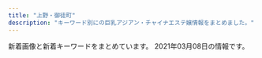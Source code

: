 ```yaml
---
title: "上野・御徒町"
description: "キーワード別にの巨乳アジアン・チャイナエステ嬢情報をまとめました。"
---
```


新着画像と新着キーワードをまとめています。
2021年03月08日の情報です。

<DmmAffiliateIns />
<KeywordTable
  shops={
    [
    {
        "url": "http://www.itoshii.tokyo/",
        "img_links": [],
        "station": "JR\u5fa1\u5f92\u753a\u99c5\u5317\u53e3",
        "name": "\u30d5\u30a1\u30f3\u30bf\u30b8\u30fc",
        "keywords": {}
    },
    {
        "name": "\u5a9a\u59eb\uff5e\u30d3\u30ad\uff5e",
        "station": "JR\u5fa1\u5f92\u753a\u99c5\u5317\u53e3",
        "img_links": [
            "http://biki-massage.work/img/fla3.jpg",
            "http://biki-massage.work/sp/img/t-r.jpg",
            "http://biki-massage.work/img/nos.jpg",
            "http://biki-massage.work/img/head.jpg",
            "http://biki-massage.work/img/s3.jpg",
            "http://biki-massage.work/img/sta4.jpg",
            "http://biki-massage.work/img/campian.jpg",
            "http://biki-massage.work/sp/img/s1.jpg",
            "http://biki-massage.work/sp/img/info.jpg",
            "http://biki-massage.work/sp/img/add.jpg",
            "http://biki-massage.work/img/s1.jpg",
            "http://biki-massage.work/sp/img/t-a.jpg",
            "http://biki-massage.work/sp/img/botton.jpg",
            "http://biki-massage.work/img/s4.jpg",
            "http://biki-massage.work/img/s2.jpg",
            "http://biki-massage.work/img/st3.jpg",
            "http://biki-massage.work/img/s5.jpg",
            "http://biki-massage.work/sp/img/s2.jpg",
            "http://biki-massage.work/sp/img/t-o.jpg",
            "http://biki-massage.work/sp/img/pc.jpg",
            "http://biki-massage.work/img/st5.jpg",
            "http://biki-massage.work/img/fla2.jpg",
            "http://biki-massage.work/img/sta1.jpg",
            "http://biki-massage.work/img/st2.jpg",
            "http://biki-massage.work/sp/img/tit.jpg",
            "http://biki-massage.work/sp/img/time.jpg",
            "http://biki-massage.work/sp/img/t-t.jpg",
            "http://biki-massage.work/sp/img/sys.jpg",
            "http://biki-massage.work/img/s6.jpg",
            "http://biki-massage.work/sp/img/p6.jpg",
            "http://biki-massage.work/img/sta5.jpg",
            "http://biki-massage.work/sp/img/pic.jpg",
            "http://biki-massage.work/img/st1.jpg",
            "http://biki-massage.work/sp/img/tel.jpg",
            "http://biki-massage.work/sp/img/p2.jpg",
            "http://biki-massage.work/img/sta3.jpg",
            "http://biki-massage.work/sp/img/s6.jpg",
            "http://biki-massage.work/sp/img/t-s.jpg",
            "http://biki-massage.work/img/st6.jpg",
            "http://biki-massage.work/img/sta2.jpg",
            "http://biki-massage.work/img/st4.jpg",
            "http://biki-massage.work/sp/img/p3.jpg",
            "http://biki-massage.work/sp/img/cam.jpg",
            "http://biki-massage.work/sp/img/s3.jpg",
            "http://biki-massage.work/img/sta6.jpg",
            "http://biki-massage.work/sp/img/s4.jpg",
            "http://biki-massage.work/img/mo.png",
            "http://biki-massage.work/img/fla1.jpg",
            "http://biki-massage.work/sp/img/s5.jpg",
            "http://biki-massage.work/img/botton.jpg"
        ],
        "keywords": {
            "E": 1,
            "C": 16,
            "83": 1,
            "D": 3,
            "88": 2,
            "87": 2,
            "86": 7
        },
        "url": "http://biki-massage.work/"
    },
    {
        "name": "\u30aa\u30a2\u30b7\u30b9",
        "url": "https://20oasis.com/",
        "img_links": [
            "https://20oasis.com/images/4.jpg",
            "https://20oasis.com/images/index_06.png",
            "https://20oasis.com/images/index_20.jpg",
            "https://20oasis.com/images/14.jpg",
            "https://20oasis.com/images/os21-7.jpg",
            "https://20oasis.com/images/os21-5.jpg",
            "https://20oasis.com/images/index_02.png",
            "https://20oasis.com/images/index_07.png",
            "https://20oasis.com/images/index_03.png",
            "https://20oasis.com/images/index_08.png",
            "https://20oasis.com/images/index_05.png",
            "https://20oasis.com/images/a0.jpg",
            "https://20oasis.com/images/os21-6.jpg",
            "https://20oasis.com/images/index_09.png",
            "https://20oasis.com/images/os21-8.jpg",
            "https://20oasis.com/images/1.jpg"
        ],
        "station": "JR\u4e0a\u91ce\u99c5\u5165\u8c37\u53e3",
        "keywords": {
            "98": 1,
            "99": 1,
            "90": 1,
            "85": 1
        }
    },
    {
        "keywords": {
            "82": 1,
            "80": 1,
            "96": 1,
            "85": 1
        },
        "station": "JR\u5fa1\u5f92\u753a\u99c5\u5357\u53e3",
        "name": "\u30a8\u30f3\u30b8\u30a7\u30eb",
        "url": "http://miel.site",
        "img_links": [
            "http://miel.site/_src/46102613/e3d9317697b9310640e097934adfc99.jpg",
            "http://miel.site/_src/29005371/smartselect_20190619-130437_wechat.jpg",
            "http://miel.site/_src/29005376/smartselect_20190619-130437_wechat.jpg",
            "http://miel.site/_src/33382135/smartselect_20190619-130437_wechat.jpg",
            "http://miel.site/_src/29005319/sign.png",
            "http://miel.site/_src/29312035/wechatimg43.jpg",
            "http://miel.site/_src/29311236/_dsf6136.jpg",
            "http://miel.site/_src/29227656/_dsf6136.jpg",
            "http://miel.site/_src/34912875/afb69b6314ccce2e8e5cad415547196_20191220104044273.jpg",
            "http://miel.site/_src/29312033/wechatimg44.jpg",
            "http://miel.site/_src/29005377/smartselect_20190619-130437_wechat.jpg",
            "http://miel.site/_src/38472503/wechatimg213.jpg",
            "http://miel.site/_src/29005344/_dsf6125.jpg",
            "http://miel.site/_src/29339021/_msk7930.jpg",
            "http://miel.site/_src/38481445/wechatimg177.jpg",
            "http://miel.site/_src/32618650/wechatimg47.jpg",
            "http://miel.site/_src/29005343/_dsf6130.jpg",
            "http://miel.site/_src/46102608/fbe435955084a9c8c2e02b3bb62d2ef.jpg",
            "http://miel.site/_src/29005339/img20170112114741767461.png",
            "http://miel.site/_src/29005355/wechatimg47.jpg",
            "http://miel.site/_src/38481438/wechatimg213.jpg",
            "http://miel.site/_src/46102607/fbe435955084a9c8c2e02b3bb62d2ef.jpg",
            "http://miel.site/_src/29005262/img20191121221515045946.png",
            "http://miel.site/_src/29311234/_dsf6133.jpg",
            "http://miel.site/_src/29311235/_dsf6135.jpg",
            "http://miel.site/_src/29510474/_dsf6125.jpg",
            "http://miel.site/_src/40140461/cam2.png",
            "http://miel.site/_src/36891852/0bb834c5e1d56a0e10627c891433859.jpg",
            "http://miel.site/_src/29005247/index_09.png",
            "http://miel.site/_src/34912881/afb69b6314ccce2e8e5cad415547196_20191220104044273.jpg",
            "http://miel.site/_src/29005244/tel.png",
            "http://miel.site/_src/29310698/_dsf6119.jpg",
            "http://miel.site/_src/29005342/cam2.png",
            "http://miel.site/_src/32851154/10.pic.jpg",
            "http://miel.site/_src/36895479/0bb834c5e1d56a0e10627c891433859.jpg",
            "http://miel.site/_src/29005337/_dsf6119.jpg",
            "http://miel.site/_src/29310699/_dsf6130.jpg",
            "http://miel.site/_src/29005360/wechatimg47.jpg",
            "http://miel.site/_src/46102614/wechatimg176_20200107153650427.jpg",
            "http://miel.site/_src/29005243/tel.png",
            "http://miel.site/_src/29339297/img20190123185245900589.png",
            "http://miel.site/_src/29005260/news.png",
            "http://miel.site/_src/34912876/afb69b6314ccce2e8e5cad415547196_20191220104044273.jpg",
            "http://miel.site/_src/36895484/52ab8d55af50aceb629a82f4d4e7387.jpg",
            "http://miel.site/_src/36895485/52ab8d55af50aceb629a82f4d4e7387.jpg",
            "http://miel.site/_src/29005361/wechatimg47.jpg",
            "http://miel.site/_src/36873111/_igp4288.jpg",
            "http://miel.site/_src/29005265/mobile.png"
        ]
    },
    {
        "station": "JR\u4e0a\u91ce\u99c5\u6d45\u8349\u53e3",
        "img_links": [
            "http://www.iyashinoie-ueno.com/files/001.jpg",
            "http://www.iyashinoie-ueno.com/images/staff_top2.jpg",
            "http://www.iyashinoie-ueno.com/files/019.jpg",
            "http://www.iyashinoie-ueno.com/files/001-02.jpg",
            "http://www.iyashinoie-ueno.com/images/newgirls_top.jpg",
            "http://www.iyashinoie-ueno.com/files/019-02.jpg",
            "http://www.iyashinoie-ueno.com/files/018.jpg",
            "http://www.iyashinoie-ueno.com/images/end.jpg",
            "http://www.iyashinoie-ueno.com/images/news_top.jpg",
            "http://www.iyashinoie-ueno.com/files/014.jpg",
            "http://www.iyashinoie-ueno.com/files/014-02.jpg",
            "http://www.iyashinoie-ueno.com/images/top2.jpg",
            "http://www.iyashinoie-ueno.com/images/mobile.jpg",
            "http://www.iyashinoie-ueno.com/images/pick1.jpg",
            "http://www.iyashinoie-ueno.com/images/staff_top.jpg",
            "http://www.iyashinoie-ueno.com/files/018-02.jpg"
        ],
        "url": "http://www.iyashinoie-ueno.com/",
        "name": "\u7652\u3057\u306e\u5bb6",
        "keywords": {
            "87": 8,
            "86": 4,
            "D": 12,
            "84": 4,
            "C": 11
        }
    },
    {
        "keywords": {},
        "name": "\u61a9",
        "img_links": [],
        "station": "JR\u5fa1\u5f92\u753a\u99c5\u5357\u53e3",
        "url": "http://ikoi.ies.fun/"
    },
    {
        "url": "http://spa-amore.info/",
        "img_links": [
            "http://spa-amore.info/uploads/rubyes/2017/02/btn_top_01.png",
            "http://spa-amore.info/uploads/rubyes/2017/02/btn_top_02.png",
            "http://spa-amore.info/uploads/rubyes/2018/12/ad_7z8_720.png",
            "http://spa-amore.info/uploads/rubyes/2017/02/subvisual_reserve.png",
            "http://spa-amore.info/uploads/rubyes/2017/02/img_info_04.png",
            "http://spa-amore.info/uploads/rubyes/2017/02/subvisual_link-1000x144.png",
            "http://spa-amore.info/uploads/rubyes/images/icon_flower.png",
            "http://spa-amore.info/uploads/rubyes/2018/06/img_6509de79a84e589afe69cac1.jpg",
            "http://spa-amore.info/uploads/rubyes/2020/03/lili.jpeg",
            "http://spa-amore.info/uploads/rubyes/2017/02/img_info_01.png",
            "http://spa-amore.info/uploads/rubyes/2017/02/img_info_05.png",
            "http://spa-amore.info/uploads/rubyes/2019/12/img_3763.jpg",
            "http://spa-amore.info/uploads/rubyes/2020/01/img_5610-1919x2560.jpg",
            "http://spa-amore.info/uploads/rubyes/2019/10/img_5017.jpg",
            "http://spa-amore.info/uploads/rubyes/images/p01.png",
            "http://spa-amore.info/uploads/rubyes/2018/06/img_6484de79a84e589afe69cac1.jpg",
            "http://spa-amore.info/uploads/rubyes/2018/11/img_2998.png",
            "http://spa-amore.info/uploads/rubyes/2018/06/img_6517de79a84e589afe69cac1.jpg",
            "http://spa-amore.info/uploads/rubyes/2017/02/img_info_02.png",
            "http://spa-amore.info/uploads/rubyes/2017/02/subvisual_magazine.png",
            "http://spa-amore.info/uploads/rubyes/2017/02/img_info_03.png",
            "http://spa-amore.info/uploads/rubyes/2018/06/bnr_side_041.png",
            "http://spa-amore.info/uploads/rubyes/2020/05/img_4838.jpg",
            "http://spa-amore.info/uploads/rubyes/2020/11/img_6654.jpg",
            "http://spa-amore.info/uploads/rubyes/images/no-photo.jpg",
            "http://spa-amore.info/uploads/rubyes/2020/11/img_6655.jpg",
            "http://spa-amore.info/uploads/rubyes/2019/03/img_35012.jpg",
            "http://spa-amore.info/uploads/rubyes/2019/12/img_3766.jpg",
            "http://spa-amore.info/uploads/rubyes/2019/12/img_3765.jpg",
            "http://spa-amore.info/uploads/rubyes/2017/02/bnr_side_credit.png",
            "http://spa-amore.info/uploads/rubyes/2019/12/img_3761.jpg",
            "http://spa-amore.info/uploads/rubyes/2017/02/img_info_06.png",
            "http://spa-amore.info/uploads/rubyes/2017/02/subvisual_info.png",
            "http://spa-amore.info/uploads/rubyes/2018/06/wechatimg111.jpeg",
            "http://spa-amore.info/uploads/rubyes/2017/02/bnr_side_03.png",
            "http://spa-amore.info/uploads/rubyes/2017/02/bnr_side_02.png",
            "http://spa-amore.info/uploads/rubyes/2020/12/img_6829.jpg",
            "http://spa-amore.info/uploads/rubyes/2019/04/img_3768.jpg",
            "http://spa-amore.info/uploads/rubyes/2018/12/ad-7z8-s.png",
            "http://spa-amore.info/uploads/rubyes/2017/03/img_bnr_concept.png",
            "http://spa-amore.info/uploads/rubyes/2019/03/img_35011.jpg",
            "http://spa-amore.info/uploads/rubyes/2019/04/img_3767.jpg",
            "http://spa-amore.info/\thttp:/spa-amore.info/uploads/rubyes/2019/03/ivent2.jpeg",
            "http://spa-amore.info/uploads/rubyes/2017/02/subvisual_link.png",
            "http://spa-amore.info/uploads/rubyes/2018/06/img_6526de79a84e589afe69cac1.jpg",
            "http://spa-amore.info/uploads/rubyes/2018/06/tel.jpg",
            "http://spa-amore.info/uploads/rubyes/2017/02/subvisual_enquete.png",
            "http://spa-amore.info/uploads/rubyes/2019/10/img_4997.jpg",
            "http://spa-amore.info/uploads/rubyes/2017/02/treatment.png",
            "http://spa-amore.info/uploads/rubyes/2017/02/icon_flower.png",
            "http://spa-amore.info/uploads/rubyes/2017/02/wifi.jpg",
            "http://spa-amore.info/uploads/rubyes/images/subvisual_staff.png",
            "http://spa-amore.info/uploads/rubyes/2017/02/subvisual_contact.png",
            "http://spa-amore.info/uploads/rubyes/2017/02/btn_top_03.png",
            "http://spa-amore.info/uploads/rubyes/2017/02/bnr_side_05.png",
            "http://spa-amore.info/uploads/rubyes/2017/02/bnr_side_01.png",
            "http://spa-amore.info/uploads/rubyes/2019/07/img_4390.jpg",
            "http://spa-amore.info/uploads/rubyes/2017/02/subvisual_qa.png",
            "http://spa-amore.info/uploads/rubyes/2019/10/img_4995.jpg"
        ],
        "station": "JR\u5fa1\u5f92\u753a\u99c5\u5317\u53e3",
        "keywords": {
            "C": 1
        },
        "name": "\u30b9\u30d1 \u30a2\u30e2\u30fc\u30ec"
    },
    {
        "station": "JR\u4e0a\u91ce\u99c5\u6d45\u8349\u53e3",
        "url": "http://ueno-miyabi.work/",
        "keywords": {},
        "img_links": [
            "http://ueno-miyabi.work/sp/images/int2.jpg",
            "http://ueno-miyabi.work/images/b1.jpg",
            "http://ueno-miyabi.work/img/ai1.jpg",
            "http://ueno-miyabi.work/images/int2.jpg",
            "http://ueno-miyabi.work/images/5.jpg",
            "http://ueno-miyabi.work/sp/img/ai1.jpg",
            "http://ueno-miyabi.work/img/haru2.jpg",
            "http://ueno-miyabi.work/images/int1.jpg",
            "http://ueno-miyabi.work/sp/images/rec1.png",
            "http://ueno-miyabi.work/images/interior_t.jpg",
            "http://ueno-miyabi.work/sp/staff/ai.jpg",
            "http://ueno-miyabi.work/images/tg_t.jpg",
            "http://ueno-miyabi.work/sp/images/ts.jpg",
            "http://ueno-miyabi.work/sp/images/news.jpg",
            "http://ueno-miyabi.work/staff/ai.jpg",
            "http://ueno-miyabi.work/sp/menu/staff.jpg",
            "http://ueno-miyabi.work/img/yuyu1.jpg",
            "http://ueno-miyabi.work/sp/img/yuyu1.jpg",
            "http://ueno-miyabi.work/sp/img/haru1.jpg",
            "http://ueno-miyabi.work/sp/images/rec2.jpg",
            "http://ueno-miyabi.work/images/concept.png",
            "http://ueno-miyabi.work/img/nana1.jpg",
            "http://ueno-miyabi.work/img/yuyu2.jpg",
            "http://ueno-miyabi.work/sp/images/ta.jpg",
            "http://ueno-miyabi.work/staff/jun.jpg",
            "http://ueno-miyabi.work/sp/img/haru2.jpg",
            "http://ueno-miyabi.work/sp/images/interior_t.jpg",
            "http://ueno-miyabi.work/img/jun2.jpg",
            "http://ueno-miyabi.work/images/rec2.jpg",
            "http://ueno-miyabi.work/sp/img/yuyu2.jpg",
            "http://ueno-miyabi.work/sp/img/jun1.jpg",
            "http://ueno-miyabi.work/images/b2.jpg",
            "http://ueno-miyabi.work/sp/images/tel.jpg",
            "http://ueno-miyabi.work/images/rec1.png",
            "http://ueno-miyabi.work/images/rem.jpg",
            "http://ueno-miyabi.work/images/tr.jpg",
            "http://ueno-miyabi.work/sp/images/1.png",
            "http://ueno-miyabi.work/images/2.jpg",
            "http://ueno-miyabi.work/sp/images/topgirl.jpg",
            "http://ueno-miyabi.work/sp/images/2.png",
            "http://ueno-miyabi.work/sp/staff/haru.jpg",
            "http://ueno-miyabi.work/sp/images/int1.jpg",
            "http://ueno-miyabi.work/img/jun1.jpg",
            "http://ueno-miyabi.work/sp/staff/nana.jpg",
            "http://ueno-miyabi.work/images/sys.png",
            "http://ueno-miyabi.work/images/staff_t.jpg",
            "http://ueno-miyabi.work/staff/haru.jpg",
            "http://ueno-miyabi.work/images/1.jpg",
            "http://ueno-miyabi.work/sp/images/5.png",
            "http://ueno-miyabi.work/staff/yuyu.jpg",
            "http://ueno-miyabi.work/sp/images/ac1.jpg",
            "http://ueno-miyabi.work/sp/img/jun2.jpg",
            "http://ueno-miyabi.work/sp/images/staff_t.jpg",
            "http://ueno-miyabi.work/images/3.jpg",
            "http://ueno-miyabi.work/sp/img/nana1.jpg",
            "http://ueno-miyabi.work/sp/staff/jun.jpg",
            "http://ueno-miyabi.work/images/news_t.jpg",
            "http://ueno-miyabi.work/sp/images/3.png",
            "http://ueno-miyabi.work/img/haru1.jpg",
            "http://ueno-miyabi.work/images/sm.jpg",
            "http://ueno-miyabi.work/sp/images/head.jpg",
            "http://ueno-miyabi.work/sp/images/4.png",
            "http://ueno-miyabi.work/sp/images/sys.png",
            "http://ueno-miyabi.work/images/4.jpg",
            "http://ueno-miyabi.work/images/head.jpg",
            "http://ueno-miyabi.work/images/newsb.png",
            "http://ueno-miyabi.work/images/ta.jpg",
            "http://ueno-miyabi.work/sp/images/footer.jpg",
            "http://ueno-miyabi.work/staff/nana.jpg",
            "http://ueno-miyabi.work/sp/staff/yuyu.jpg",
            "http://ueno-miyabi.work/sp/menu/top.jpg",
            "http://ueno-miyabi.work/sp/images/newsb.png"
        ],
        "name": "\u6975\u4e0a\u30e1\u30f3\u30ba\u30a8\u30b9\u30c6-\u96c5-"
    },
    {
        "name": "\u5973\u624b",
        "img_links": [
            "https://www.ueno-assistant.com/images/index_07.png",
            "https://www.ueno-assistant.com/images/opbs20-9.jpg",
            "http://www.ueno-assistant.com/images/index_20.jpg",
            "https://www.ueno-assistant.com/images/a0.jpg",
            "https://www.ueno-assistant.com/images/1.jpg",
            "https://www.ueno-assistant.com/images/index_19.jpg",
            "http://www.ueno-assistant.com/images/opbs20-17.jpg",
            "http://www.ueno-assistant.com/images/a0.jpg",
            "http://www.ueno-assistant.com/images/opbs20-9.jpg",
            "https://www.ueno-assistant.com/images/index_20.jpg",
            "https://www.ueno-assistant.com/images/opbs21-4.jpg",
            "http://www.ueno-assistant.com/images/4.jpg",
            "http://www.ueno-assistant.com/images/es21-1.jpg",
            "http://www.ueno-assistant.com/images/opbs21-4t.jpg",
            "https://www.ueno-assistant.com/images/index_18.jpg",
            "https://www.ueno-assistant.com/images/opbs20-17.jpg",
            "http://www.ueno-assistant.com/images/index_08.png",
            "http://www.ueno-assistant.com/images/index_02.png",
            "http://www.ueno-assistant.com/images/index_09.png",
            "http://www.ueno-assistant.com/images/index_19.jpg",
            "https://www.ueno-assistant.com/images/index_05.png",
            "http://www.ueno-assistant.com/images/index_06.png",
            "http://www.ueno-assistant.com/images/1.jpg",
            "https://www.ueno-assistant.com/images/index_02.png",
            "https://www.ueno-assistant.com/images/index_03.png",
            "https://www.ueno-assistant.com/images/index_08.png",
            "https://www.ueno-assistant.com/images/index_06.png",
            "https://www.ueno-assistant.com/images/4.jpg",
            "http://www.ueno-assistant.com/images/index_07.png",
            "http://www.ueno-assistant.com/images/index_05.png",
            "http://www.ueno-assistant.com/images/index_18.jpg",
            "https://www.ueno-assistant.com/images/opbs21-4t.jpg",
            "https://www.ueno-assistant.com/images/index_09.png",
            "http://www.ueno-assistant.com/images/index_03.png",
            "https://www.ueno-assistant.com/images/es21-1.jpg",
            "http://www.ueno-assistant.com/images/opbs21-4.jpg"
        ],
        "keywords": {
            "90": 2,
            "86": 2,
            "85": 2
        },
        "url": "https://www.ueno-assistant.com/",
        "station": "JR\u4e0a\u91ce\u99c5\u6d45\u8349\u53e3"
    },
    {
        "url": "http://yura-kunitachi.xyz/",
        "name": "Rei",
        "keywords": {},
        "station": "\u7530\u539f\u753a\u99c5\u30a8\u30ec\u30d9\u30fc\u30bf\u30fc\u53e3",
        "img_links": [
            "http://yura-kunitachi.xyz/_src/53513947/navi_03.png",
            "http://yura-kunitachi.xyz/_src/53513967/xxl_44c52558b2be4d61a2f879da7d157c31.jpg",
            "http://yura-kunitachi.xyz/_src/53513957/wechatimg229.jpg",
            "http://yura-kunitachi.xyz/_src/53513955/cam.jpg",
            "http://yura-kunitachi.xyz/_src/53513933/wechatimg90.jpg",
            "http://yura-kunitachi.xyz/_src/53972968/wechatimg91.jpg",
            "http://yura-kunitachi.xyz/_src/53513942/3da7d3dc6ee4f2d3861295bdb20452b671deb86c6f4e442ebce1715dc06eb99e.jpg",
            "http://yura-kunitachi.xyz/_src/53513951/navi_05.png",
            "http://yura-kunitachi.xyz/_src/53513910/5f5316158ec7f0d0727854410a5be46303a324b1fef3ef0de82fa8c4fe0f59d4.jpg",
            "http://yura-kunitachi.xyz/_src/53513963/wechatimg102.jpg",
            "http://yura-kunitachi.xyz/_src/53513931/wechatimg89.jpg",
            "http://yura-kunitachi.xyz/_src/53513935/wechatimg92.jpg",
            "http://yura-kunitachi.xyz/_src/53513959/137080-osd41m-772.jpg",
            "http://yura-kunitachi.xyz/_src/53513945/navi_02.png",
            "http://yura-kunitachi.xyz/_src/53513949/navi_04.png",
            "http://yura-kunitachi.xyz/_src/53513925/wechatimg8.jpg",
            "http://yura-kunitachi.xyz/_src/53513965/wechatimg81_20210306210100439.jpg",
            "http://yura-kunitachi.xyz/_src/53513929/wechatimg93.jpg",
            "http://yura-kunitachi.xyz/_src/53513953/navi_06.png",
            "http://yura-kunitachi.xyz/_src/53513943/navi_01.png",
            "http://yura-kunitachi.xyz/_src/53513961/wechatimg97.jpg"
        ]
    },
    {
        "img_links": [
            "http://lian-ai.work/images/int2.jpg",
            "http://lian-ai.work/images/4.jpg",
            "http://lian-ai.work/staff/akina.jpg",
            "http://lian-ai.work/img/an1.jpg",
            "http://lian-ai.work/images/sys1.jpg",
            "http://lian-ai.work/images/interior_t.jpg",
            "http://lian-ai.work/img/momo1.jpg",
            "http://lian-ai.work/img/nari1.jpg",
            "http://lian-ai.work/img/momoka1.jpg",
            "http://lian-ai.work/images/1.jpg",
            "http://lian-ai.work/img/akina2.jpg",
            "http://lian-ai.work/images/news.jpg",
            "http://lian-ai.work/images/rec2.jpg",
            "http://lian-ai.work/images/mobile.jpg",
            "http://lian-ai.work/images/3.jpg",
            "http://lian-ai.work/images/head.jpg",
            "http://lian-ai.work/img/yuna1.jpg",
            "http://lian-ai.work/images/sys2.jpg",
            "http://lian-ai.work/staff/yuna.jpg",
            "http://lian-ai.work/images/int1.jpg",
            "http://lian-ai.work/staff/momoka.jpg",
            "http://lian-ai.work/images/staff_t.jpg",
            "http://lian-ai.work/images/6.jpg",
            "http://lian-ai.work/staff/momo.jpg",
            "http://lian-ai.work/staff/an.jpg",
            "http://lian-ai.work/images/2.jpg",
            "http://lian-ai.work/images/tg.jpg",
            "http://lian-ai.work/images/5.jpg",
            "http://lian-ai.work/img/akina1.jpg",
            "http://lian-ai.work/images/ta.jpg",
            "http://lian-ai.work/staff/nari.jpg",
            "http://lian-ai.work/images/rec1.jpg"
        ],
        "station": "JR\u5fa1\u5f92\u753a\u99c5\u5317\u53e3",
        "keywords": {},
        "url": "http://lian-ai.work/",
        "name": "\u604b\u611b"
    },
    {
        "url": "http://es-en.info/",
        "station": "JR\u5fa1\u5f92\u753a\u99c5\u5357\u53e3",
        "keywords": {
            "85": 1,
            "88": 2,
            "86": 2,
            "90": 1,
            "87": 1,
            "F": 1
        },
        "img_links": [
            "http://es-en.info/sp/img/yuki1.jpg",
            "http://es-en.info/sp/images/sys3.jpg",
            "http://es-en.info/images/2.jpg",
            "http://es-en.info/sp/images/sys1.jpg",
            "http://es-en.info/img/ai1.jpg",
            "http://es-en.info/sp/staff/ai.jpg",
            "http://es-en.info/sp/img/natumi1.jpg",
            "http://es-en.info/sp/images/topgirl.jpg",
            "http://es-en.info/sp/images/head.jpg",
            "http://es-en.info/sp/menu/top.jpg",
            "http://es-en.info/sp/images/footer.jpg",
            "http://es-en.info/sp/staff/emi.jpg",
            "http://es-en.info/sp/images/newsb.png",
            "http://es-en.info/sp/img/nana1.jpg",
            "http://es-en.info/img/eri1.jpg",
            "http://es-en.info/sp/images/news.jpg",
            "http://es-en.info/images/interior.png",
            "http://es-en.info/images/news.jpg",
            "http://es-en.info/sp/staff/eri.jpg",
            "http://es-en.info/sp/staff/tiaki.jpg",
            "http://es-en.info/sp/images/int1.jpg",
            "http://es-en.info/sp/menu/staff.jpg",
            "http://es-en.info/img/natumi1.jpg",
            "http://es-en.info/images/3.jpg",
            "http://es-en.info/sp/images/rec2.png",
            "http://es-en.info/sp/images/sys2.jpg",
            "http://es-en.info/images/info.png",
            "http://es-en.info/sp/img/riri1.jpg",
            "http://es-en.info/img/eri.jpg",
            "http://es-en.info/sp/images/int1.png",
            "http://es-en.info/img/emi.jpg",
            "http://es-en.info/sp/images/sisu_t.jpg",
            "http://es-en.info/sp/menu/interior.jpg",
            "http://es-en.info/img/riri.jpg",
            "http://es-en.info/sp/images/time.png",
            "http://es-en.info/img/emi1.jpg",
            "http://es-en.info/images/staff_t.jpg",
            "http://es-en.info/img/natumi.jpg",
            "http://es-en.info/sp/images/interior_t.png",
            "http://es-en.info/sp/staff/nana.jpg",
            "http://es-en.info/sp/img/emi1.jpg",
            "http://es-en.info/sp/img/tiaki1.jpg",
            "http://es-en.info/img/nana.jpg",
            "http://es-en.info/images/9.jpg",
            "http://es-en.info/sp/img/ai1.jpg",
            "http://es-en.info/images/7.jpg",
            "http://es-en.info/images/mobile.jpg",
            "http://es-en.info/img/yuyu1.jpg",
            "http://es-en.info/sp/images/sisu.png",
            "http://es-en.info/images/sys1.png",
            "http://es-en.info/img/tiaki.jpg",
            "http://es-en.info/images/10.jpg",
            "http://es-en.info/sp/img/yuyu1.jpg",
            "http://es-en.info/sp/images/pc.jpg",
            "http://es-en.info/img/tiaki1.jpg",
            "http://es-en.info/sp/images/rec1.png",
            "http://es-en.info/sp/images/staff_t.png",
            "http://es-en.info/sp/staff/riri.jpg",
            "http://es-en.info/images/4.jpg",
            "http://es-en.info/img/yuki1.jpg",
            "http://es-en.info/img/ai.jpg",
            "http://es-en.info/sp/images/tel.jpg",
            "http://es-en.info/sp/images/top.jpg",
            "http://es-en.info/img/riri1.jpg",
            "http://es-en.info/images/sm.jpg",
            "http://es-en.info/img/yuki.jpg",
            "http://es-en.info/sp/images/int3.jpg",
            "http://es-en.info/sp/images/rec3.png",
            "http://es-en.info/sp/staff/natumi.jpg",
            "http://es-en.info/images/8.jpg",
            "http://es-en.info/sp/images/int2.jpg",
            "http://es-en.info/images/interior_t.jpg",
            "http://es-en.info/sp/images/ac1.jpg",
            "http://es-en.info/sp/staff/yuki.jpg",
            "http://es-en.info/img/yuyu.jpg",
            "http://es-en.info/images/rem.jpg",
            "http://es-en.info/sp/images/sys4.png",
            "http://es-en.info/sp/staff/yuyu.jpg",
            "http://es-en.info/images/head.jpg",
            "http://es-en.info/sp/img/eri1.jpg",
            "http://es-en.info/img/nana1.jpg",
            "http://es-en.info/images/1.jpg",
            "http://es-en.info/images/5.jpg"
        ],
        "name": "\u5b89\u5fc3\u5802"
    },
    {
        "name": "\u7652\u3057\u5c4b",
        "station": "JR\u5fa1\u5f92\u753a\u99c5\u5317\u53e3",
        "keywords": {},
        "url": "https://u-este.com/",
        "img_links": []
    },
    {
        "url": "http://taiwan-resort.com/",
        "img_links": [
            "http://taiwan-resort.com/img/mask04.jpg",
            "http://taiwan-resort.com/img/sara002.jpg",
            "http://taiwan-resort.com/img/hina.jpg",
            "http://taiwan-resort.com/img/mask05.jpg",
            "http://taiwan-resort.com/img/head_img.png",
            "http://taiwan-resort.com/img/corona-3.jpg",
            "http://taiwan-resort.com/img/mami002.png",
            "http://taiwan-resort.com/img/mask03.jpg",
            "http://taiwan-resort.com/img/rei.jpg",
            "http://taiwan-resort.com/img/yuki.jpg",
            "http://taiwan-resort.com/img/corona-5.jpg",
            "http://taiwan-resort.com/img/photo_01.jpg",
            "http://taiwan-resort.com/img/mask02.jpg",
            "http://taiwan-resort.com/img/corona-2.jpg",
            "http://taiwan-resort.com/img/mask01.jpg",
            "http://taiwan-resort.com/img/pagetop.png",
            "http://taiwan-resort.com/img/anna.png",
            "http://taiwan-resort.com/img/tel_img.png",
            "http://taiwan-resort.com/img/topbg02.jpg",
            "http://taiwan-resort.com/img/emi001.jpg",
            "http://taiwan-resort.com/img/corona-4.jpg",
            "http://taiwan-resort.com/img/honoka02.jpg",
            "http://taiwan-resort.com/img/reina3.jpg"
        ],
        "name": "\u53f0\u6e7e\u30ea\u30be\u30fc\u30c8",
        "keywords": {},
        "station": "JR\u5fa1\u5f92\u753a\u99c5\u5357\u53e3"
    },
    {
        "img_links": [
            "https://jouga.info/staffPhoto/s20210226100911.jpg",
            "https://jouga.info/staffPhoto/s20210308140335.jpg",
            "https://jouga.info/staffPhoto/s20210226100713.jpg",
            "https://jouga.info/staffPhoto/b20210226100713.jpg",
            "https://jouga.info/images/mobile.jpg",
            "https://jouga.info/staffPhoto/b20210308140335.jpg",
            "https://jouga.info/staffPhoto/b20210308140320.jpg",
            "https://jouga.info/uploadfiles/images/campaignJougaInfo.jpg",
            "https://jouga.info/js/sliderLine/slide_next.png",
            "https://jouga.info/images/store/01.jpg",
            "https://jouga.info/staffPhoto/s20210226101735.jpg",
            "https://jouga.info/images/store/04.jpg",
            "https://jouga.info/staffPhoto/s20210307150252.jpg",
            "https://jouga.info/staffPhoto/s20210226100817.jpg",
            "https://jouga.info/images/store/03.jpg",
            "https://jouga.info/staffPhoto/s20210308140320.jpg",
            "https://jouga.info/staffPhoto/b20210226100817.jpg",
            "https://jouga.info/staffPhoto/b20210307150252.jpg",
            "https://jouga.info/images/returnBtn.png",
            "https://jouga.info/staffPhoto/s20210308152021.jpg",
            "https://jouga.info/staffPhoto/s20210308212945.jpg",
            "https://jouga.info/js/sliderLine/slide_prev.png",
            "https://jouga.info/staffPhoto/b20210308152021.jpg",
            "https://jouga.info/staffPhoto/b20210308212945.jpg",
            "https://jouga.info/staffPhoto/b20210226100911.jpg",
            "https://jouga.info/images/store/02.jpg",
            "https://jouga.info/staffPhoto/b20210226101735.jpg"
        ],
        "url": "https://jouga.info/",
        "station": "JR\u5fa1\u5f92\u753a\u99c5\u5357\u53e3",
        "keywords": {
            "C": 1,
            "85": 4,
            "86": 4,
            "\u30bb\u30af\u30b7\u30fc": 3,
            "D": 2
        },
        "name": "\u5ae6\u5a25\uff5eJOGA\uff5e"
    },
    {
        "station": "JR\u4e0a\u91ce\u99c5\u5165\u8c37\u53e3",
        "name": "\u697d\u5712",
        "keywords": {
            "D": 48,
            "F": 16,
            "\u30bb\u30af\u30b7\u30fc": 2
        },
        "url": "https://ueno-mensesthe.com/",
        "img_links": [
            "https://ueno-mensesthe.com/images/qrcode.png",
            "https://ueno-mensesthe.com/room/room-l7.jpg",
            "https://ueno-mensesthe.com/images/top1.jpg",
            "https://ueno-mensesthe.com/wp/wp-content/uploads/2021/01/main-300x244.png",
            "https://ueno-mensesthe.com/room/room-l8.jpg",
            "https://ueno-mensesthe.com/images/header3.png",
            "https://ueno-mensesthe.com/wp/wp-content/uploads/2021/02/hana.jpg",
            "https://ueno-mensesthe.com/images/top3.jpg",
            "https://ueno-mensesthe.com/images/top0.jpg",
            "https://ueno-mensesthe.com/wp/wp-content/uploads/2021/02/yuki2.jpg",
            "https://ueno-mensesthe.com/images/main-sp.jpg",
            "https://ueno-mensesthe.com/room/room-l1.jpg",
            "https://ueno-mensesthe.com/images/clear.png",
            "https://ueno-mensesthe.com/room/room-l2.jpg",
            "https://ueno-mensesthe.com/footer/footer-line.png",
            "https://ueno-mensesthe.com/images/top2.jpg",
            "https://ueno-mensesthe.com/images/cos2.jpg",
            "https://ueno-mensesthe.com/room/room-l10.jpg",
            "https://ueno-mensesthe.com/icon/yelp.png",
            "https://ueno-mensesthe.com/wp/wp-content/uploads/2021/02/mirai2.jpg",
            "https://ueno-mensesthe.com/wp/wp-content/uploads/2021/02/hina3.jpg",
            "https://ueno-mensesthe.com/wp/wp-content/uploads/2021/02/hana2.jpg",
            "https://ueno-mensesthe.com/icon/facebook.png",
            "https://ueno-mensesthe.com/room/room-l3.jpg",
            "https://ueno-mensesthe.com/room/room-l9.jpg",
            "https://ueno-mensesthe.com/wp/wp-content/uploads/2021/02/yuki.jpg",
            "https://ueno-mensesthe.com/wp/wp-content/uploads/2021/02/hina2.jpg",
            "https://ueno-mensesthe.com/wp/wp-content/uploads/2021/02/mirai1.jpg",
            "https://ueno-mensesthe.com/images/main.jpg",
            "https://ueno-mensesthe.com/footer/footer-tel.png",
            "https://ueno-mensesthe.com/room/room-l4.jpg",
            "https://ueno-mensesthe.com/images/flower.png",
            "https://ueno-mensesthe.com/images/cos1.jpg",
            "https://ueno-mensesthe.com/wp/wp-content/uploads/2021/01/main-150x150.png",
            "https://ueno-mensesthe.com/wp/wp-content/uploads/2021/02/hina.jpg",
            "https://ueno-mensesthe.com/footer/footer-staff.png",
            "https://ueno-mensesthe.com/icon/line.png",
            "https://ueno-mensesthe.com/icon/twitter.png"
        ]
    },
    {
        "img_links": [
            "http://ruana.work/img/ran1.jpg",
            "http://ruana.work/images/tel.jpg",
            "http://ruana.work/images/1.jpg",
            "http://ruana.work/images/interior_t.jpg",
            "http://ruana.work/images/ac2.jpg",
            "http://ruana.work/images/news.jpg",
            "http://ruana.work/images/rec.jpg",
            "http://ruana.work/images/ac1.jpg",
            "http://ruana.work/images/sys2.jpg",
            "http://ruana.work/images/4.jpg",
            "http://ruana.work/images/12.jpg",
            "http://ruana.work/img/hitomi1.jpg",
            "http://ruana.work/images/int2.jpg",
            "http://ruana.work/images/3.jpg",
            "http://ruana.work/img/sakura1.jpg",
            "http://ruana.work/images/2.jpg",
            "http://ruana.work/images/int1.jpg",
            "http://ruana.work/images/head.jpg",
            "http://ruana.work/img/aki1.jpg",
            "http://ruana.work/img/mimi1.jpg",
            "http://ruana.work/img/kora1.jpg",
            "http://ruana.work/images/staff_t.jpg",
            "http://ruana.work/images/7.jpg",
            "http://ruana.work/images/mobile.jpg",
            "http://ruana.work/images/sys1.jpg",
            "http://ruana.work/img/momo1.jpg",
            "http://ruana.work/images/5.jpg"
        ],
        "name": "\u30a8\u30f3\u30c8\u30ea\u30fc",
        "url": "http://ruana.work/",
        "station": "JR\u5fa1\u5f92\u753a\u99c5\u5357\u53e3",
        "keywords": {}
    },
    {
        "url": "http://plumeria.mensest.work/",
        "name": "\u30a2\u30ed\u30de\u30d7\u30eb\u30e1\u30ea\u30a2",
        "keywords": {
            "D": 10,
            "C": 5,
            "E": 15,
            "G": 12
        },
        "station": "JR\u5fa1\u5f92\u753a\u99c5\u5357\u53e3",
        "img_links": [
            "http://plumeria.mensest.work/picture/pagetop.png",
            "http://plumeria.mensest.work/picture/020.jpg",
            "http://plumeria.mensest.work/picture/010.jpg",
            "http://plumeria.mensest.work/picture/060.jpg",
            "http://plumeria.mensest.work/picture/l.jpg",
            "http://plumeria.mensest.work/picture/040.jpg",
            "http://plumeria.mensest.work/picture/070.jpg",
            "http://plumeria.mensest.work/picture/tel.png",
            "http://plumeria.mensest.work/picture/030.jpg",
            "http://plumeria.mensest.work/picture/img_top01.jpg",
            "http://plumeria.mensest.work/picture/t.jpg",
            "http://plumeria.mensest.work/picture/000.jpg",
            "http://plumeria.mensest.work/picture/w.jpg",
            "http://plumeria.mensest.work/picture/050.jpg"
        ]
    },
    {
        "station": "JR\u5fa1\u5f92\u753a\u99c5\u5317\u53e3",
        "img_links": [
            "http://www.cocogarden.link/files/037-02.jpg",
            "http://www.cocogarden.link/images/top.jpg",
            "http://www.cocogarden.link/files/087.jpg",
            "http://www.cocogarden.link/files/069-03.jpg",
            "http://www.cocogarden.link/files/075.jpg",
            "http://www.cocogarden.link/files/086-02.jpg",
            "http://www.cocogarden.link/files/087-02.jpg",
            "http://www.cocogarden.link/images/s_staff.jpg",
            "http://www.cocogarden.link/files/087-03.jpg",
            "http://www.cocogarden.link/images/end1.png",
            "http://www.cocogarden.link/files/076-03.jpg",
            "http://www.cocogarden.link/files/058-02.jpg",
            "http://www.cocogarden.link/files/058.jpg",
            "http://www.cocogarden.link/files/075-03.jpg",
            "http://www.cocogarden.link/images/s_info.jpg",
            "http://www.cocogarden.link/files/037-03.jpg",
            "http://www.cocogarden.link/files/069.jpg",
            "http://www.cocogarden.link/images/s_news.jpg",
            "http://www.cocogarden.link/files/086-03.jpg",
            "http://www.cocogarden.link/images/s_pick.jpg",
            "http://www.cocogarden.link/files/075-02.jpg",
            "http://www.cocogarden.link/files/072.jpg",
            "http://www.cocogarden.link/images/1.jpg",
            "http://www.cocogarden.link/files/037.jpg",
            "http://www.cocogarden.link/files/058-03.jpg",
            "http://www.cocogarden.link/files/059-03.jpg",
            "http://www.cocogarden.link/files/059-02.jpg",
            "http://www.cocogarden.link/files/059.jpg",
            "http://www.cocogarden.link/images/top1.jpg",
            "http://www.cocogarden.link/files/072-03.jpg",
            "http://www.cocogarden.link/files/080.jpg",
            "http://www.cocogarden.link/files/086.jpg",
            "http://www.cocogarden.link/files/072-02.jpg",
            "http://www.cocogarden.link/images/mobile.jpg",
            "http://www.cocogarden.link/files/080-02.jpg",
            "http://www.cocogarden.link/images/nbj3.jpg",
            "http://www.cocogarden.link/files/076.jpg",
            "http://www.cocogarden.link/files/076-02.jpg",
            "http://www.cocogarden.link/files/080-03.jpg",
            "http://www.cocogarden.link/files/069-02.jpg",
            "http://www.cocogarden.link/images/koko_200x40.png"
        ],
        "url": "http://www.cocogarden.link/",
        "keywords": {
            "G": 4,
            "E": 2,
            "D": 12,
            "F": 2,
            "88": 8,
            "86": 2,
            "87": 10
        },
        "name": "COCO-GARDEN"
    },
    {
        "name": "CHLOE",
        "url": "http://chloe.est-u.com/",
        "station": "JR\u5fa1\u5f92\u753a\u99c5\u5357\u53e3",
        "img_links": [
            "http://chloe.est-u.com/images/index_02.jpg",
            "http://chloe.est-u.com/images/2.jpg",
            "http://chloe.est-u.com/images/index_01.jpg",
            "http://chloe.est-u.com/images/index_07.jpg",
            "http://chloe.est-u.com/images/index_14.jpg",
            "http://chloe.est-u.com/images/cc.jpg",
            "http://chloe.est-u.com/images/a3.jpg",
            "http://chloe.est-u.com/images/a2.jpg",
            "http://chloe.est-u.com/images/s1.jpg",
            "http://chloe.est-u.com/images/index_03.jpg",
            "http://chloe.est-u.com/images/3.jpg",
            "http://chloe.est-u.com/images/a1.jpg"
        ],
        "keywords": {}
    },
    {
        "name": "\u5922\u306e\u604b",
        "station": "JR\u5fa1\u5f92\u753a\u99c5\u5317\u53e3",
        "img_links": [
            "http://www.yumenokoi.masg.info/images/rsubt4.png",
            "http://www.yumenokoi.masg.info/files/010-02.jpg",
            "http://www.yumenokoi.masg.info/images/rsubt5.png",
            "http://www.yumenokoi.masg.info/images/slider-img002.jpg",
            "http://www.yumenokoi.masg.info/images/m2.jpg",
            "http://www.yumenokoi.masg.info/files/025.jpg",
            "http://www.yumenokoi.masg.info/images/service/s05.jpg",
            "http://www.yumenokoi.masg.info/files/018.jpg",
            "http://www.yumenokoi.masg.info/images/rsubt1.png",
            "http://www.yumenokoi.masg.info/files/016-02.jpg",
            "http://www.yumenokoi.masg.info/images/rsubt6.png",
            "http://www.yumenokoi.masg.info/files/002.jpg",
            "http://www.yumenokoi.masg.info/files/008-02.jpg",
            "http://www.yumenokoi.masg.info/images/b-tel.png",
            "http://www.yumenokoi.masg.info/files/015.jpg",
            "http://www.yumenokoi.masg.info/files/006-02.jpg",
            "http://www.yumenokoi.masg.info/files/010.jpg",
            "http://www.yumenokoi.masg.info/images/rsubt3.png",
            "http://www.yumenokoi.masg.info/files/018-02.jpg",
            "http://www.yumenokoi.masg.info/files/002-02.jpg",
            "http://www.yumenokoi.masg.info/images/tel2.png",
            "http://www.yumenokoi.masg.info/files/009-02.jpg",
            "http://www.yumenokoi.masg.info/images/m6.jpg",
            "http://www.yumenokoi.masg.info/files/023-02.jpg",
            "http://www.yumenokoi.masg.info/images/service/s03.jpg",
            "http://www.yumenokoi.masg.info/files/006.jpg",
            "http://www.yumenokoi.masg.info/images/b-online.png",
            "http://www.yumenokoi.masg.info/photo_news/upimg/351066018f0c247b28_0.jpg",
            "http://www.yumenokoi.masg.info/files/021-02.jpg",
            "http://www.yumenokoi.masg.info/files/008.jpg",
            "http://www.yumenokoi.masg.info/images/service/s06.jpg",
            "http://www.yumenokoi.masg.info/images/m4.jpg",
            "http://www.yumenokoi.masg.info/files/021.jpg",
            "http://www.yumenokoi.masg.info/files/013-02.jpg",
            "http://www.yumenokoi.masg.info/images/service/s01.jpg",
            "http://www.yumenokoi.masg.info/files/024-02.jpg",
            "http://www.yumenokoi.masg.info/images/slider-img001.jpg",
            "http://www.yumenokoi.masg.info/files/015-02.jpg",
            "http://www.yumenokoi.masg.info/images/service/s02.jpg",
            "http://www.yumenokoi.masg.info/images/service/s04.jpg",
            "http://www.yumenokoi.masg.info/images/m1.jpg",
            "http://www.yumenokoi.masg.info/files/017.jpg",
            "http://www.yumenokoi.masg.info/files/011.jpg",
            "http://www.yumenokoi.masg.info/files/017-02.jpg",
            "http://www.yumenokoi.masg.info/files/011-02.jpg",
            "http://www.yumenokoi.masg.info/photo_news/upimg/62718604587c46ab8f_0.jpg",
            "http://www.yumenokoi.masg.info/files/016.jpg",
            "http://www.yumenokoi.masg.info/images/rsubt2.png",
            "http://www.yumenokoi.masg.info/files/024.jpg",
            "http://www.yumenokoi.masg.info/files/013.jpg",
            "http://www.yumenokoi.masg.info/images/m3.jpg",
            "http://www.yumenokoi.masg.info/files/009.jpg",
            "http://www.yumenokoi.masg.info/files/025-02.jpg",
            "http://www.yumenokoi.masg.info/images/rsubt7.png",
            "http://www.yumenokoi.masg.info/files/023.jpg"
        ],
        "url": "http://www.yumenokoi.masg.info/",
        "keywords": {
            "88": 26,
            "C": 6,
            "F": 7,
            "G": 19,
            "86": 33,
            "87": 41,
            "D": 68
        }
    },
    {
        "url": "http://foryou-es.info/",
        "station": "JR\u5fa1\u5f92\u753a\u99c5\u5357\u53e3",
        "keywords": {
            "90": 4,
            "D": 10,
            "C": 26,
            "88": 9,
            "89": 28
        },
        "name": "\u30de\u30fc\u30ad\u30e5\u30ea\u30fcMERCURY",
        "img_links": [
            "http://www.foryou-es.info/sp/img/rora.png",
            "http://foryou-es.info/img/sia4.jpg",
            "http://foryou-es.info/img/miki.png",
            "http://foryou-es.info/img/sara2.jpg",
            "http://www.foryou-es.info/img/sia4.jpg",
            "http://www.foryou-es.info/img/saki3.jpg",
            "http://www.foryou-es.info/img/hina3.jpg",
            "http://www.foryou-es.info/sp/staff/saki.png",
            "http://www.foryou-es.info/sp/menu/top.jpg",
            "http://www.foryou-es.info/img/honey.png",
            "http://www.foryou-es.info/sp/images/head.jpg",
            "http://www.foryou-es.info/sp/images/pc.jpg",
            "http://www.foryou-es.info/sp/img/miki1.jpg",
            "http://www.foryou-es.info/sp/img/riko3.jpg",
            "http://foryou-es.info/images/sm.jpg",
            "http://foryou-es.info/images/interior_t.jpg",
            "http://www.foryou-es.info/img/rora.png",
            "http://foryou-es.info/images/staff_t.jpg",
            "http://foryou-es.info/img/seiko.png",
            "http://foryou-es.info/img/hina4.jpg",
            "http://www.foryou-es.info/images/info.jpg",
            "http://foryou-es.info/images/ac.jpg",
            "http://foryou-es.info/images/sa.jpg",
            "http://www.foryou-es.info/img/yui1.jpg",
            "http://foryou-es.info/images/blog.jpg",
            "http://foryou-es.info/images/newface.jpg",
            "http://foryou-es.info/images/rem.jpg",
            "http://www.foryou-es.info/img/sia.png",
            "http://www.foryou-es.info/sp/img/sara3.jpg",
            "http://www.foryou-es.info/images/staff_t.jpg",
            "http://www.foryou-es.info/images/sm.jpg",
            "http://www.foryou-es.info/img/sara1.jpg",
            "http://foryou-es.info/images/tel.png",
            "http://foryou-es.info/img/rora.png",
            "http://www.foryou-es.info/img/honey2.jpg",
            "http://www.foryou-es.info/sp/img/rora2.jpg",
            "http://foryou-es.info/img/yui.png",
            "http://www.foryou-es.info/sp/staff/yui.png",
            "http://www.foryou-es.info/sp/img/rora4.jpg",
            "http://foryou-es.info/img/hina.png",
            "http://www.foryou-es.info/img/riko3.jpg",
            "http://foryou-es.info/img/rora4.jpg",
            "http://www.foryou-es.info/sp/img/seiko.png",
            "http://www.foryou-es.info/sp/images/news.png",
            "http://www.foryou-es.info/sp/img/sia.png",
            "http://www.foryou-es.info/images/tel.png",
            "http://www.foryou-es.info/sp/img/seiko3.jpg",
            "http://www.foryou-es.info/img/rora4.jpg",
            "http://www.foryou-es.info/images/si.png",
            "http://foryou-es.info/img/honey.png",
            "http://foryou-es.info/img/sia2.jpg",
            "http://foryou-es.info/img/saki3.jpg",
            "http://www.foryou-es.info/img/sara2.jpg",
            "http://www.foryou-es.info/img/honey1.jpg",
            "http://foryou-es.info/img/hina2.jpg",
            "http://www.foryou-es.info/images/zy.png",
            "http://foryou-es.info/img/yui1.jpg",
            "http://www.foryou-es.info/img/saki2.jpg",
            "http://foryou-es.info/images/sirase.jpg",
            "http://www.foryou-es.info/img/miki2.jpg",
            "http://www.foryou-es.info/images/tt.png",
            "http://foryou-es.info/img/rora3.jpg",
            "http://foryou-es.info/img/sia1.jpg",
            "http://www.foryou-es.info/img/riko4.jpg",
            "http://www.foryou-es.info/sp/img/sara1.jpg",
            "http://www.foryou-es.info/img/miki.png",
            "http://www.foryou-es.info/img/saki1.jpg",
            "http://foryou-es.info/img/yui2.jpg",
            "http://www.foryou-es.info/img/hina2.jpg",
            "http://foryou-es.info/img/riko1.jpg",
            "http://foryou-es.info/img/miki3.jpg",
            "http://www.foryou-es.info/sp/img/sia1.jpg",
            "http://foryou-es.info/img/sia3.jpg",
            "http://foryou-es.info/img/hina1.jpg",
            "http://www.foryou-es.info/sp/img/honey.png",
            "http://www.foryou-es.info/sp/img/seiko1.jpg",
            "http://foryou-es.info/img/honey1.jpg",
            "http://www.foryou-es.info/sp/img/honey1.jpg",
            "http://foryou-es.info/img/sara.png",
            "http://foryou-es.info/img/hina3.jpg",
            "http://foryou-es.info/img/rora2.jpg",
            "http://www.foryou-es.info/sp/img/riko.png",
            "http://www.foryou-es.info/images/sa.jpg",
            "http://www.foryou-es.info/sp/img/rora3.jpg",
            "http://www.foryou-es.info/img/rora2.jpg",
            "http://foryou-es.info/images/koko_200x40.png",
            "http://foryou-es.info/images/si.png",
            "http://www.foryou-es.info/sp/img/sara.png",
            "http://www.foryou-es.info/img/hina.png",
            "http://www.foryou-es.info/images/blog.jpg",
            "http://www.foryou-es.info/images/news.jpg",
            "http://foryou-es.info/img/yui3.jpg",
            "http://www.foryou-es.info/images/interior1.png",
            "http://www.foryou-es.info/img/saki.png",
            "http://www.foryou-es.info/sp/img/sia3.jpg",
            "http://www.foryou-es.info/sp/img/miki2.jpg",
            "http://foryou-es.info/img/riko2.jpg",
            "http://www.foryou-es.info/images/newface.jpg",
            "http://www.foryou-es.info/images/mobile.jpg",
            "http://www.foryou-es.info/img/hina4.jpg",
            "http://www.foryou-es.info/sp/img/seiko4.jpg",
            "http://foryou-es.info/img/rora1.jpg",
            "http://foryou-es.info/images/zy.png",
            "http://foryou-es.info/img/riko3.jpg",
            "http://www.foryou-es.info/img/rora1.jpg",
            "http://www.foryou-es.info/sp/menu/interior.jpg",
            "http://www.foryou-es.info/img/sia3.jpg",
            "http://www.foryou-es.info/img/riko1.jpg",
            "http://www.foryou-es.info/sp/images/time.jpg",
            "http://www.foryou-es.info/sp/images/sm.jpg",
            "http://foryou-es.info/img/honey2.jpg",
            "http://www.foryou-es.info/images/interior_t.jpg",
            "http://www.foryou-es.info/images/tp.png",
            "http://www.foryou-es.info/images/koko_200x40.png",
            "http://www.foryou-es.info/img/honey3.jpg",
            "http://www.foryou-es.info/sp/img/miki3.jpg",
            "http://foryou-es.info/images/info.jpg",
            "http://foryou-es.info/img/miki2.jpg",
            "http://www.foryou-es.info/sp/images/tel.jpg",
            "http://foryou-es.info/img/saki1.jpg",
            "http://www.foryou-es.info/sp/img/saki.png",
            "http://foryou-es.info/img/honey3.jpg",
            "http://www.foryou-es.info/images/ac.jpg",
            "http://www.foryou-es.info/sp/img/sara2.jpg",
            "http://www.foryou-es.info/images/sirase.jpg",
            "http://www.foryou-es.info/sp/img/sia4.jpg",
            "http://www.foryou-es.info/sp/img/miki.png",
            "http://www.foryou-es.info/images/rem.jpg",
            "http://foryou-es.info/images/tp.png",
            "http://www.foryou-es.info/images/so.jpg",
            "http://www.foryou-es.info/images/interior.jpg",
            "http://foryou-es.info/images/so.jpg",
            "http://www.foryou-es.info/sp/img/seiko2.jpg",
            "http://www.foryou-es.info/sp/img/sia2.jpg",
            "http://www.foryou-es.info/sp/img/rora1.jpg",
            "http://www.foryou-es.info/sp/img/hina.png",
            "http://www.foryou-es.info/img/miki1.jpg",
            "http://foryou-es.info/images/interior1.png",
            "http://www.foryou-es.info/img/riko2.jpg",
            "http://www.foryou-es.info/img/sara3.jpg",
            "http://www.foryou-es.info/img/seiko.png",
            "http://foryou-es.info/img/riko.png",
            "http://www.foryou-es.info/sp/images/top.jpg",
            "http://foryou-es.info/img/saki2.jpg",
            "http://www.foryou-es.info/img/hina1.jpg",
            "http://www.foryou-es.info/img/sara.png",
            "http://www.foryou-es.info/sp/images/staff_t.jpg",
            "http://www.foryou-es.info/sp/img/riko1.jpg",
            "http://foryou-es.info/img/miki1.jpg",
            "http://foryou-es.info/img/riko4.jpg",
            "http://www.foryou-es.info/sp/img/yui.png",
            "http://foryou-es.info/images/tt.png",
            "http://www.foryou-es.info/img/yui.png",
            "http://foryou-es.info/img/sia.png",
            "http://www.foryou-es.info/img/yui2.jpg",
            "http://foryou-es.info/images/news.jpg",
            "http://www.foryou-es.info/img/yui3.jpg",
            "http://www.foryou-es.info/sp/images/newface.png",
            "http://www.foryou-es.info/sp/images/newsb.jpg",
            "http://foryou-es.info/img/saki.png",
            "http://www.foryou-es.info/sp/img/riko2.jpg",
            "http://foryou-es.info/images/mobile.jpg",
            "http://foryou-es.info/img/sara1.jpg",
            "http://www.foryou-es.info/img/sia1.jpg",
            "http://www.foryou-es.info/img/miki3.jpg",
            "http://www.foryou-es.info/sp/img/riko4.jpg",
            "http://www.foryou-es.info/sp/menu/staff.jpg",
            "http://www.foryou-es.info/img/rora3.jpg",
            "http://foryou-es.info/images/interior.jpg",
            "http://foryou-es.info/img/sara3.jpg",
            "http://www.foryou-es.info/sp/img/honey3.jpg",
            "http://www.foryou-es.info/sp/img/honey2.jpg",
            "http://www.foryou-es.info/img/riko.png",
            "http://www.foryou-es.info/img/sia2.jpg"
        ]
    },
    {
        "url": "http://smile.ests.jp/",
        "name": "\u30b9\u30de\u30a4\u30eb",
        "station": "JR\u5fa1\u5f92\u753a\u99c5\u5357\u53e3",
        "img_links": [],
        "keywords": {}
    },
    {
        "keywords": {
            "C": 7
        },
        "name": "Estela SPA\uff5e\u30a8\u30b9\u30c6\u30e9\u30b9\u30d1",
        "img_links": [
            "http://estelaspa.com/uploaded/girlinfo/14/G1_14_2.jpg",
            "http://estelaspa.com/img/fmenu/call_off.png",
            "http://estelaspa.com/uploaded/news/201201035405.jpg",
            "http://estelaspa.com/uploaded/girlinfo/12/G1_12_2.jpg",
            "http://estelaspa.com/img/rmenu/call_off.png",
            "http://estelaspa.com/img/access/key.jpg",
            "http://estelaspa.com/img/corona.png",
            "http://estelaspa.com/img/room/1.png",
            "http://estelaspa.com/img/system/2.jpg",
            "http://estelaspa.com/img/system/3.jpg",
            "http://estelaspa.com/img/rmenu/staff_off.png",
            "http://estelaspa.com/img/google_button.png",
            "http://estelaspa.com/img/photo_button.png",
            "http://estelaspa.com/uploaded/girlinfo/9/G2_9_3.jpg",
            "http://img.es-navi.com/img/link/banners/s/000002.png",
            "http://estelaspa.com/uploaded/girlinfo/13/G1_13_2.jpg",
            "http://estelaspa.com/img/rmenu/top_off.png",
            "http://estelaspa.com/img/system/etc.jpg",
            "http://estelaspa.com/img/system/card.jpg",
            "http://estelaspa.com/uploaded/girlinfo/16/G2_16_3.jpg",
            "http://estelaspa.com/img/system/4.jpg"
        ],
        "station": "JR\u5fa1\u5f92\u753a\u99c5\u5317\u53e3",
        "url": "http://estelaspa.com/"
    },
    {
        "keywords": {
            "86": 3,
            "84": 1,
            "C": 3,
            "E": 1,
            "85": 5,
            "D": 4,
            "\u30bb\u30af\u30b7\u30fc": 3,
            "87": 1
        },
        "name": "\u6708\u514e \u30b2\u30c3\u30c8",
        "img_links": [
            "https://moon-rabbit.info/staffPhoto/b20201027002208.jpg",
            "https://moon-rabbit.info/staffPhoto/s20201027015914.jpg",
            "https://moon-rabbit.info/images/returnBtn.png",
            "https://moon-rabbit.info/images/store/04.jpg",
            "https://moon-rabbit.info/staffPhoto/s20201201162931.jpg",
            "https://moon-rabbit.info/staffPhoto/s20210303032554.jpg",
            "https://moon-rabbit.info/staffPhoto/b20210303032554.jpg",
            "https://moon-rabbit.info/staffPhoto/b20201027015802.jpg",
            "https://moon-rabbit.info/staffPhoto/b20201027011549.jpg",
            "https://moon-rabbit.info/images/store/02.jpg",
            "https://moon-rabbit.info/staffPhoto/s20210217142434.jpg",
            "https://moon-rabbit.info/staffPhoto/s20201027002208.jpg",
            "https://moon-rabbit.info/staffPhoto/s20201027011549.jpg",
            "https://moon-rabbit.info/staffPhoto/s20201026232438.jpg",
            "https://moon-rabbit.info/staffPhoto/b20201213182803.jpg",
            "https://moon-rabbit.info/staffPhoto/b20201027003115.jpg",
            "https://moon-rabbit.info/staffPhoto/b20201027015914.jpg",
            "https://moon-rabbit.info/staffPhoto/s20201027003115.jpg",
            "https://moon-rabbit.info/js/sliderLine/slide_next.png",
            "https://moon-rabbit.info/images/store/03.jpg",
            "https://moon-rabbit.info/staffPhoto/s20210221135204.jpg",
            "https://moon-rabbit.info/uploadfiles/images/campaignMoonRabbitInfo.jpg",
            "https://moon-rabbit.info/staffPhoto/s20201002155444.jpg",
            "https://moon-rabbit.info/staffPhoto/s20201026233224.jpg",
            "https://moon-rabbit.info/staffPhoto/s20201026233537.jpg",
            "https://moon-rabbit.info/staffPhoto/s20210213172102.jpg",
            "https://moon-rabbit.info/staffPhoto/b20201027020357.jpg",
            "https://moon-rabbit.info/staffPhoto/s20201027011627.jpg",
            "https://moon-rabbit.info/staffPhoto/b20201201162931.jpg",
            "https://moon-rabbit.info/images/mobile.jpg",
            "https://moon-rabbit.info/staffPhoto/s20201027015802.jpg",
            "https://moon-rabbit.info/js/sliderLine/slide_prev.png",
            "https://moon-rabbit.info/staffPhoto/s20201026233328.jpg",
            "https://moon-rabbit.info/staffPhoto/b20201027004342.jpg",
            "https://moon-rabbit.info/staffPhoto/b20210221135204.jpg",
            "https://moon-rabbit.info/images/store/01.jpg",
            "https://moon-rabbit.info/staffPhoto/b20210213172102.jpg",
            "https://moon-rabbit.info/staffPhoto/s20201027004342.jpg",
            "https://moon-rabbit.info/staffPhoto/s20201027020357.jpg",
            "https://moon-rabbit.info/staffPhoto/s20201213182803.jpg"
        ],
        "station": "JR\u5fa1\u5f92\u753a\u99c5\u5357\u53e3",
        "url": "https://moon-rabbit.info/"
    },
    {
        "keywords": {
            "85": 48,
            "86": 6,
            "D": 12,
            "C": 6
        },
        "img_links": [
            "http://www.sh-riraku107.xyz/uploads/201210/1-201210140K4F7.jpg",
            "http://www.sh-riraku107.xyz/uploads/201210/1-201210140639549.jpg",
            "http://www.sh-riraku107.xyz/picture/head_2_4214_1545028158383139.jpg",
            "http://www.sh-riraku107.xyz/picture/link_1_4214_154523611765195.jpg",
            "http://www.sh-riraku107.xyz/uploads/201210/1-201210140AV35.jpg",
            "http://www.sh-riraku107.xyz/uploads/191028/1-19102PQ142352.jpg",
            "http://www.sh-riraku107.xyz/uploads/191203/1-191203131R1257.jpg",
            "http://www.sh-riraku107.xyz/uploads/190930/1-1Z9301H0432Z.jpg",
            "http://www.sh-riraku107.xyz/uploads/190726/1-1ZH61G359B9.jpg",
            "http://www.sh-riraku107.xyz/uploads/190726/1-1ZH61G224459.jpg",
            "http://www.sh-riraku107.xyz/uploads/200915/1-20091515001J63.jpg",
            "http://www.sh-riraku107.xyz/uploads/190726/1-1ZH61G444a2.jpg",
            "http://www.sh-riraku107.xyz/uploads/201210/1-201210140I61V.jpg",
            "http://www.sh-riraku107.xyz/uploads/201210/1-201210140H2S5.jpg",
            "http://www.sh-riraku107.xyz/uploads/190811/1-1ZQ1215612530.jpg",
            "http://www.sh-riraku107.xyz/picture/head_1_4214_1545019611484252.jpg",
            "http://www.sh-riraku107.xyz/uploads/200915/1-20091515002JQ.jpg",
            "http://www.sh-riraku107.xyz/picture/head_3_4214_1545028158650128.jpg",
            "http://www.sh-riraku107.xyz/uploads/190726/1-1ZH61G3011R.jpg"
        ],
        "name": "AOI",
        "url": "http://www.sh-riraku107.xyz/",
        "station": "\u7530\u539f\u753a\u99c53\u756a\u51fa\u53e3"
    },
    {
        "img_links": [
            "http://esthe-massage.black/images/tit4.png",
            "http://esthe-massage.black/images/index_bn_02.jpg",
            "http://esthe-massage.black/images/link_3.jpg",
            "http://esthe-massage.black/images/te.png",
            "http://esthe-massage.black/images/sys03.jpg",
            "http://esthe-massage.black/images/acc.jpg",
            "http://esthe-massage.black/images/cg4.jpg",
            "http://esthe-massage.black/images/index_bn_06.jpg",
            "http://esthe-massage.black/images/cg5.jpg",
            "http://esthe-massage.black/images/tit1.png",
            "http://esthe-massage.black/images/sys02.jpg",
            "http://esthe-massage.black/images/index_an_02.jpg",
            "http://esthe-massage.black/images/sta11.jpg",
            "http://esthe-massage.black/images/cg1.jpg",
            "http://esthe-massage.black/images/cg7.jpg",
            "http://esthe-massage.black/images/qr.jpg",
            "http://esthe-massage.black/images/cg2.jpg",
            "http://esthe-massage.black/images/index_an_06.jpg",
            "http://esthe-massage.black/images/cg11.jpg",
            "http://esthe-massage.black/images/index_an_03.jpg",
            "http://esthe-massage.black/images/tit5.png",
            "http://esthe-massage.black/images/top.jpg",
            "http://esthe-massage.black/images/cg8.jpg",
            "http://esthe-massage.black/images/cg12.jpg",
            "http://esthe-massage.black/images/index_an_05.jpg",
            "http://esthe-massage.black/images/index_bn_05.jpg",
            "http://esthe-massage.black/images/sta12.jpg",
            "http://esthe-massage.black/images/tit2.png",
            "http://esthe-massage.black/images/cg6.jpg",
            "http://esthe-massage.black/images/sta8.jpg",
            "http://esthe-massage.black/images/index_bn_03.jpg",
            "http://esthe-massage.black/images/sta7.jpg",
            "http://esthe-massage.black/images/sta10.jpg",
            "http://esthe-massage.black/images/sta5.jpg",
            "http://esthe-massage.black/images/index_an_01.jpg",
            "http://esthe-massage.black/images/index_an_04.jpg",
            "http://esthe-massage.black/images/sta6.jpg",
            "http://cdn.dino-es.com/images/logo/88x31DinoEs.png",
            "http://esthe-massage.black/images/cg3.jpg",
            "http://esthe-massage.black/images/sys01.jpg",
            "http://esthe-massage.black/images/footer.jpg",
            "http://esthe-massage.black/images/sta2.jpg",
            "http://esthe-massage.black/images/sta1.jpg",
            "http://esthe-massage.black/images/sta3.jpg",
            "http://esthe-massage.black/images/index_bn_01.jpg",
            "http://esthe-massage.black/images/cg10.jpg"
        ],
        "station": "JR\u5fa1\u5f92\u753a\u99c5\u5357\u53e3",
        "name": "\u30ab\u30eb\u30de\u30ea\u30be\u30fc\u30c8\uff06\u30b9\u30d1",
        "url": "http://esthe-massage.black/",
        "keywords": {
            "D": 16,
            "E": 4,
            "84": 8,
            "C": 4,
            "82": 30,
            "89": 4
        }
    },
    {
        "url": "http://www.sh-riraks.xyz/",
        "img_links": [
            "http://www.sh-riraks.xyz/uploads/200617/1-20061G54941Z9.jpg",
            "http://www.sh-riraks.xyz/uploads/201130/1-201130133012441.jpg",
            "http://www.sh-riraks.xyz/uploads/191015/1-1910151T03I48.jpg",
            "http://www.sh-riraks.xyz/uploads/200617/1-20061G54TIb.jpg",
            "http://www.sh-riraks.xyz/uploads/200107/1-20010F92019226.jpg",
            "http://www.sh-riraks.xyz/uploads/201130/1-201130132956292.jpg",
            "http://www.sh-riraks.xyz/img/ttl_girls.png",
            "http://www.sh-riraks.xyz/img/ttl_mobile.png",
            "http://www.sh-riraks.xyz/uploads/180521/1-1P52116495SC.jpg",
            "http://www.sh-riraks.xyz/uploads/190611/1-1Z611153S2561.jpg",
            "http://www.sh-riraks.xyz/uploads/201130/1-201130133145E0.jpg",
            "http://www.sh-riraks.xyz/uploads/201130/1-201130133029220.jpg",
            "http://www.sh-riraks.xyz/uploads/181001/1-1Q001142IB48.jpg",
            "http://www.sh-riraks.xyz/uploads/201130/1-201130133215X9.jpg",
            "http://www.sh-riraks.xyz/img/ttl_wnew.png",
            "http://www.sh-riraks.xyz/uploads/201130/1-201130133129441.jpg",
            "http://www.sh-riraks.xyz/uploads/181001/1-1Q001142T6406.jpg",
            "http://www.sh-riraks.xyz/img/ttl_staff.png",
            "http://www.sh-riraks.xyz/uploads/allimg/180604/1-1P60410212A02.jpg",
            "http://www.sh-riraks.xyz/uploads/201130/1-20113013311Rc.jpg",
            "http://www.sh-riraks.xyz/uploads/201130/1-201130132942Y6.jpg",
            "http://www.sh-riraks.xyz/uploads/200617/1-20061G54ZQ14.jpg",
            "http://www.sh-riraks.xyz/uploads/201130/1-201130133045611.jpg",
            "http://www.sh-riraks.xyz/uploads/180521/1-1P5211649103K.jpg",
            "http://www.sh-riraks.xyz/img/ttl_pickup.png"
        ],
        "name": "\u5922\u306e\u8776\u3005",
        "station": "JR\u5fa1\u5f92\u753a\u99c5\u5357\u53e3",
        "keywords": {
            "C": 17
        }
    },
    {
        "url": "http://for-you-ueno.com/",
        "name": "You and I*\u30e6\u30fc\uff06\u30a2\u30a4",
        "keywords": {},
        "img_links": [
            "http://for-you-ueno.com/lib/img/cast4/img2-s.jpg",
            "http://for-you-ueno.com/lib/img/gallery.png",
            "http://for-you-ueno.com/lib/img/cp-ttl.png",
            "http://for-you-ueno.com/lib/img/course2.png",
            "http://for-you-ueno.com/lib/img/course1.png",
            "http://for-you-ueno.com/lib/img/cp-desc2sp.png",
            "http://for-you-ueno.com/lib/img/cp-sub2.png",
            "http://for-you-ueno.com/lib/img/deep.png",
            "http://for-you-ueno.com/lib/img/course5.png",
            "http://for-you-ueno.com/lib/img/cast2/img3-s.jpg",
            "http://for-you-ueno.com/lib/img/cast2/img3.jpg",
            "http://for-you-ueno.com/lib/img/cast3/img2.jpg",
            "http://for-you-ueno.com/lib/img/cast3/img2-s.jpg",
            "http://for-you-ueno.com/lib/img/cast5/img2.jpg",
            "http://for-you-ueno.com/lib/img/ashiura.png",
            "http://for-you-ueno.com/lib/img/cast1/img1-s.jpg",
            "http://for-you-ueno.com/lib/img/slide3.jpg",
            "http://for-you-ueno.com/lib/img/cast1/img1.jpg",
            "http://for-you-ueno.com/lib/img/cast2/img4.jpg",
            "http://for-you-ueno.com/lib/img/cast5/img2-s.jpg",
            "http://for-you-ueno.com/lib/img/cast2/img2-s.jpg",
            "http://for-you-ueno.com/lib/img/address.png",
            "http://for-you-ueno.com/lib/img/plan.png",
            "http://for-you-ueno.com/lib/img/info-ttl.png",
            "http://for-you-ueno.com/lib/img/cast5/img3.jpg",
            "http://for-you-ueno.com/lib/img/cast3/img4-s.jpg",
            "http://for-you-ueno.com/lib/img/cp-desc1.png",
            "http://for-you-ueno.com/lib/img/aroma.png",
            "http://for-you-ueno.com/lib/img/cast1/img2.jpg",
            "http://for-you-ueno.com/lib/img/course3.png",
            "http://for-you-ueno.com/lib/img/slide1.jpg",
            "http://for-you-ueno.com/lib/img/siatsu.png",
            "http://for-you-ueno.com/lib/img/cast1/img2-s.jpg",
            "http://for-you-ueno.com/lib/img/cast-ttl.png",
            "http://for-you-ueno.com/lib/img/cast2/img2.jpg",
            "http://for-you-ueno.com/lib/img/cast4/img2.jpg",
            "http://for-you-ueno.com/lib/img/course.png",
            "http://for-you-ueno.com/lib/img/tel.png",
            "http://for-you-ueno.com/lib/img/recommend.png",
            "http://for-you-ueno.com/lib/img/cast3/img1.jpg",
            "http://for-you-ueno.com/lib/img/phone.png",
            "http://for-you-ueno.com/lib/img/open.png",
            "http://for-you-ueno.com/lib/img/course-ttl.png",
            "http://for-you-ueno.com/lib/img/cp-desc1sp.png",
            "http://for-you-ueno.com/lib/img/cp-sub1.png",
            "http://for-you-ueno.com/lib/img/cast.png",
            "http://for-you-ueno.com/lib/img/course4.png",
            "http://for-you-ueno.com/lib/img/plan-ttl.png",
            "http://for-you-ueno.com/lib/img/cast4/img1-s.jpg",
            "http://for-you-ueno.com/lib/img/cp-desc2.png",
            "http://for-you-ueno.com/lib/img/other.png",
            "http://for-you-ueno.com/lib/img/awa.png",
            "http://for-you-ueno.com/lib/img/cast3/img1-s.jpg",
            "http://for-you-ueno.com/lib/img/cast4/img1.jpg",
            "http://for-you-ueno.com/lib/img/h1.png",
            "http://for-you-ueno.com/lib/img/cast5/img1.jpg",
            "http://for-you-ueno.com/lib/img/cast3/img3-s.jpg",
            "http://for-you-ueno.com/lib/img/cast3/img4.jpg",
            "http://for-you-ueno.com/lib/img/oil.png",
            "http://for-you-ueno.com/lib/img/cast2/img1.jpg",
            "http://for-you-ueno.com/lib/img/cast5/img3-s.jpg",
            "http://for-you-ueno.com/lib/img/cast2/img4-s.jpg",
            "http://for-you-ueno.com/lib/img/slide2.jpg",
            "http://for-you-ueno.com/lib/img/cast3/img3.jpg",
            "http://for-you-ueno.com/lib/img/cast2/img1-s.jpg",
            "http://for-you-ueno.com/lib/img/cast5/img1-s.jpg"
        ],
        "station": "JR\u4e0a\u91ce\u99c5\u6d45\u8349\u53e3"
    },
    {
        "url": "http://lena.este.work/",
        "station": "\u6e6f\u5cf6\u99c5",
        "img_links": [
            "http://lena.este.work/news.png",
            "http://lena.este.work/2/uploadimg/1583138243.jpg",
            "http://lena.este.work/sys2.png",
            "http://lena.este.work/s1.png",
            "http://lena.este.work/2/uploadimg/1606782448.jpeg",
            "http://lena.este.work/2/uploadimg/1606781125.jpeg",
            "http://lena.este.work/ta.png",
            "http://lena.este.work/head.jpg",
            "http://lena.este.work/2/uploadimg/1557998297.jpeg",
            "http://lena.este.work/interior_t.png",
            "http://lena.este.work/tel.jpg",
            "http://lena.este.work/staff_t.jpg"
        ],
        "keywords": {
            "E": 5,
            "85": 5,
            "D": 5,
            "86": 10
        },
        "name": "\u30a2\u30ed\u30de \u3072\u307e\u308f\u308a"
    },
    {
        "url": "http://o-lucky.work/",
        "img_links": [
            "http://o-lucky.work/img/sakura1.jpg",
            "http://o-lucky.work/images/int1.jpg",
            "http://o-lucky.work/sp/staff/ruru.jpg",
            "http://o-lucky.work/sp/img/sayaka1.jpg",
            "http://o-lucky.work/sp/images/b3.jpg",
            "http://o-lucky.work/images/sys1.jpg",
            "http://o-lucky.work/sp/staff/nana.jpg",
            "http://o-lucky.work/img/kana1.jpg",
            "http://o-lucky.work/sp/images/menu/staff.jpg",
            "http://o-lucky.work/sp/menu/interior.jpg",
            "http://o-lucky.work/img/nana1.jpg",
            "http://o-lucky.work/sp/images/tel.jpg",
            "http://o-lucky.work/sp/img/yuyu1.jpg",
            "http://o-lucky.work/sp/images/pc.jpg",
            "http://o-lucky.work/sp/images/int4.jpg",
            "http://o-lucky.work/sp/images/top.jpg",
            "http://o-lucky.work/images/b3.jpg",
            "http://o-lucky.work/images/head.jpg",
            "http://o-lucky.work/images/sm.jpg",
            "http://o-lucky.work/staff/nana.jpg",
            "http://o-lucky.work/sp/images/int1.jpg",
            "http://o-lucky.work/images/b1.jpg",
            "http://o-lucky.work/sp/staff/kana.jpg",
            "http://o-lucky.work/sp/images/menu/top.jpg",
            "http://o-lucky.work/images/sys2.jpg",
            "http://o-lucky.work/images/3.jpg",
            "http://o-lucky.work/sp/img/ruru1.jpg",
            "http://o-lucky.work/sp/images/b2.jpg",
            "http://o-lucky.work/sp/staff/sakura.jpg",
            "http://o-lucky.work/images/7.jpg",
            "http://o-lucky.work/images/1.jpg",
            "http://o-lucky.work/sp/images/footer.jpg",
            "http://o-lucky.work/images/mobile.jpg",
            "http://o-lucky.work/img/ruru1.jpg",
            "http://o-lucky.work/sp/img/sakura1.jpg",
            "http://o-lucky.work/sp/images/sys2.jpg",
            "http://o-lucky.work/images/8.jpg",
            "http://o-lucky.work/sp/images/sys1.jpg",
            "http://o-lucky.work/staff/ruru.jpg",
            "http://o-lucky.work/sp/images/news.jpg",
            "http://o-lucky.work/sp/img/nana1.jpg",
            "http://o-lucky.work/images/5.jpg",
            "http://o-lucky.work/images/6.jpg",
            "http://o-lucky.work/sp/images/int3.jpg",
            "http://o-lucky.work/sp/images/b1.jpg",
            "http://o-lucky.work/sp/images/newsb.jpg",
            "http://o-lucky.work/images/news.jpg",
            "http://o-lucky.work/img/koko1.jpg",
            "http://o-lucky.work/staff/kana.jpg",
            "http://o-lucky.work/sp/images/int2.jpg",
            "http://o-lucky.work/staff/sakura.jpg",
            "http://o-lucky.work/sp/images/interior_t.jpg",
            "http://o-lucky.work/img/yuyu1.jpg",
            "http://o-lucky.work/images/staff_t.jpg",
            "http://o-lucky.work/sp/images/staff_t.jpg",
            "http://o-lucky.work/sp/images/head.jpg",
            "http://o-lucky.work/sp/menu/top.jpg",
            "http://o-lucky.work/staff/yuyu.jpg",
            "http://o-lucky.work/sp/images/ac1.jpg",
            "http://o-lucky.work/staff/koko.jpg",
            "http://o-lucky.work/sp/staff/koko.jpg",
            "http://o-lucky.work/images/tr.jpg",
            "http://o-lucky.work/images/4.jpg",
            "http://o-lucky.work/staff/sayaka.jpg",
            "http://o-lucky.work/sp/images/topgirl.jpg",
            "http://o-lucky.work/sp/images/rec1.jpg",
            "http://o-lucky.work/images/line.png",
            "http://o-lucky.work/images/b2.jpg",
            "http://o-lucky.work/images/interior_t.jpg",
            "http://o-lucky.work/sp/images/sys3.jpg",
            "http://o-lucky.work/sp/menu/staff.jpg",
            "http://o-lucky.work/sp/staff/sayaka.jpg",
            "http://o-lucky.work/sp/img/koko1.jpg",
            "http://o-lucky.work/sp/staff/yuyu.jpg",
            "http://o-lucky.work/sp/img/kana1.jpg",
            "http://o-lucky.work/images/int2.jpg",
            "http://o-lucky.work/img/sayaka1.jpg"
        ],
        "name": "Lucky \u30e9\u30c3\u30ad\u30fc",
        "keywords": {},
        "station": "JR\u5fa1\u5f92\u753a\u99c5\u5317\u53e3"
    },
    {
        "img_links": [
            "https://cc-tokyo.xyz/images/movie.jpg",
            "https://cc-tokyo.xyz/therapist/yanyan1.jpg",
            "https://cc-tokyo.xyz/images/mobile.jpg",
            "https://cc-tokyo.xyz/images/barSystem.jpg",
            "https://cc-tokyo.xyz/therapist/momoka1.jpg",
            "https://cc-tokyo.xyz/images/indexMap.jpg",
            "https://cc-tokyo.xyz/banner/468x60.jpg",
            "https://cc-tokyo.xyz/therapist/mari1.jpg",
            "https://cc-tokyo.xyz/images/concept.jpg",
            "http://www.a-side.com/ad/koko/include/banner/koko_200x40.png",
            "https://cc-tokyo.xyz/therapist/yuri1.jpg",
            "https://cc-tokyo.xyz/therapist/mai1.jpg",
            "https://cc-tokyo.xyz/therapist/minami1.jpg",
            "https://cc-tokyo.xyz/therapist/yuyu1.jpg",
            "https://cc-tokyo.xyz/therapist/moe1.jpg",
            "https://cc-tokyo.xyz/images/magazine.jpg",
            "https://cc-tokyo.xyz/therapist/emi1.jpg",
            "https://cc-tokyo.xyz/images/barLink.jpg",
            "https://cc-tokyo.xyz/images/coverGirlText.png",
            "https://cc-tokyo.xyz/therapist/saya1.jpg",
            "https://cc-tokyo.xyz/images/barAccess.jpg",
            "https://cc-tokyo.xyz/images/barTherapist.jpg",
            "https://cc-tokyo.xyz/images/barInfo.jpg",
            "https://cc-tokyo.xyz/therapist/comingSoon.jpg",
            "https://cc-tokyo.xyz/therapist/yui1.jpg",
            "https://cc-tokyo.xyz/therapist/hinako1.jpg",
            "https://cc-tokyo.xyz/room/1.jpg",
            "https://cc-tokyo.xyz/images/barProfile.jpg",
            "https://cc-tokyo.xyz/banner/88x31.jpg"
        ],
        "station": "\u4e0a\u91ce\u99c5\u5e83\u5c0f\u8def\u53e3",
        "keywords": {
            "87": 6,
            "86": 13,
            "85": 23,
            "84": 3,
            "83": 3
        },
        "url": "https://cc-tokyo.xyz/",
        "name": "CoCo-Arashi"
    },
    {
        "img_links": [
            "http://verybeauty.info/staffPhoto/s20201016143712.jpg",
            "http://verybeauty.info/staffPhoto/b20191018113136.jpg",
            "http://verybeauty.info/images/store/02.jpg",
            "http://verybeauty.info/images/store/01.jpg",
            "http://verybeauty.info/staffPhoto/b20170527134149.jpg",
            "http://verybeauty.info/staffPhoto/s20200531164041.jpg",
            "http://verybeauty.info/staffPhoto/b20201016143638.jpg",
            "http://verybeauty.info/staffPhoto/s20190405101938.jpg",
            "http://verybeauty.info/staffPhoto/s20170527134149.jpg",
            "http://verybeauty.info/staffPhoto/b20190404215411.jpg",
            "http://verybeauty.info/staffPhoto/s20200118192201.jpg",
            "http://verybeauty.info/staffPhoto/s20170527134756.jpg",
            "http://verybeauty.info/staffPhoto/s20201016143638.jpg",
            "http://verybeauty.info/js/sliderLine/slide_prev.png",
            "http://verybeauty.info/images/returnBtn.png",
            "http://verybeauty.info/staffPhoto/s20200531164502.jpg",
            "http://verybeauty.info/images/mobile.jpg",
            "http://verybeauty.info/staffPhoto/s20190404215411.jpg",
            "http://verybeauty.info/js/sliderLine/slide_next.png",
            "http://verybeauty.info/staffPhoto/b20200531164041.jpg",
            "http://verybeauty.info/images/store/05.jpg",
            "http://verybeauty.info/staffPhoto/s20191018113136.jpg",
            "http://verybeauty.info/staffPhoto/b20170527134756.jpg",
            "http://verybeauty.info/images/store/06.jpg"
        ],
        "station": "\u7530\u539f\u753a\u99c51\u756a\u51fa\u53e3",
        "url": "http://verybeauty.info/",
        "keywords": {
            "D": 1,
            "85": 1,
            "86": 2,
            "88": 2
        },
        "name": "\u862d\u82b1 \u30e9\u30f3\u30ab"
    },
    {
        "keywords": {},
        "name": "\u30de\u30ab\u30ed\u30f3",
        "url": "http://www.macaron.esjoho.com/",
        "station": "JR\u5fa1\u5f92\u753a\u99c5\u5317\u53e3",
        "img_links": []
    },
    {
        "station": "JR\u4e0a\u91ce\u99c5\u6d45\u8349\u53e3",
        "name": "\u6708\u591c",
        "img_links": [
            "http://www.rosa-es.info/img/pic/int2.jpg",
            "http://www.rosa-es.info/staff/rara.jpg",
            "http://www.rosa-es.info/staff/koko.jpg",
            "http://www.rosa-es.info/staff/yuki2.jpg",
            "http://www.rosa-es.info/img/loader.png",
            "http://www.rosa-es.info/staff/nana.jpg",
            "http://www.rosa-es.info/img/pic/slide_1.jpg",
            "http://www.rosa-es.info/staff/yuri.jpg",
            "http://www.rosa-es.info/staff/rara1.jpg",
            "http://www.rosa-es.info/staff/koko2.jpg",
            "http://www.rosa-es.info/img/pic/slide_2.jpg",
            "http://www.rosa-es.info/staff/nana1.jpg",
            "http://www.rosa-es.info/staff/yumi1.jpg",
            "http://www.rosa-es.info/staff/nana2.jpg",
            "http://www.rosa-es.info/staff/yuri2.jpg",
            "http://www.rosa-es.info/staff/koko1.jpg",
            "http://www.rosa-es.info/img/pic/int1.jpg",
            "http://www.rosa-es.info/staff/yumi.jpg",
            "http://www.rosa-es.info/img/pic/int4.jpg",
            "http://www.rosa-es.info/staff/yuki1.jpg",
            "http://www.rosa-es.info/staff/yumi2.jpg",
            "http://www.rosa-es.info/staff/rara2.jpg",
            "http://www.rosa-es.info/staff/yuki.jpg",
            "http://www.rosa-es.info/img/pic/int3.jpg",
            "http://www.rosa-es.info/staff/yuri1.jpg"
        ],
        "keywords": {
            "D": 4,
            "C": 2,
            "89": 1,
            "87": 1,
            "88": 1,
            "85": 1,
            "E": 6,
            "86": 2
        },
        "url": "http://www.rosa-es.info/"
    },
    {
        "name": "\u7652\u3057\u306e\u5bb6",
        "keywords": {
            "D": 2,
            "87": 2,
            "86": 1,
            "F": 1,
            "C": 1,
            "89": 1
        },
        "url": "http://www.iyashinoie.mensest.com/",
        "img_links": [
            "http://www.iyashinoie.mensest.com/files/001.jpg",
            "http://www.iyashinoie.mensest.com/img/tel.png",
            "http://www.iyashinoie.mensest.com/img/nav-001.png",
            "http://www.iyashinoie.mensest.com/img/stb.jpg",
            "http://www.iyashinoie.mensest.com/img/nav-006.png",
            "http://www.iyashinoie.mensest.com/img/nav-003.png",
            "http://www.iyashinoie.mensest.com/img/nav-005.png",
            "http://www.iyashinoie.mensest.com/img/nav-004.png",
            "http://www.iyashinoie.mensest.com/img/top01.png",
            "http://www.iyashinoie.mensest.com/img/nav-002.png",
            "http://www.iyashinoie.mensest.com/files/002.jpg",
            "http://www.iyashinoie.mensest.com/files/003.jpg",
            "http://www.iyashinoie.mensest.com/img/stt.jpg",
            "http://www.iyashinoie.mensest.com/files/004.jpg"
        ],
        "station": "\u6d45\u8349\u99c5"
    },
    {
        "keywords": {
            "C": 7
        },
        "img_links": [
            "http://th20.com/turu/images/mobile.jpg"
        ],
        "name": "\u9db4",
        "station": "\u6d45\u8349\u99c52\u756a\u51fa\u53e3",
        "url": "http://th20.com/turu/"
    },
    {
        "keywords": {},
        "url": "http://zoey.mssg.jp",
        "station": "JR\u5fa1\u5f92\u753a\u99c5\u5357\u53e3",
        "name": "ZOEY \u30be\u30fc\u30a4",
        "img_links": [
            "http://zoey.mssg.jp/images/page_top.png",
            "http://zoey.mssg.jp/images/top/top_04.jpg",
            "http://zoey.mssg.jp/images/top/top_05.jpg",
            "http://zoey.mssg.jp/images/top/top_02.jpg",
            "http://zoey.mssg.jp/images/top/top_03.jpg",
            "http://zoey.mssg.jp/images/top/top_08.png",
            "http://zoey.mssg.jp/images/home/top.jpg",
            "http://zoey.mssg.jp/images/top/top_01.jpg",
            "http://zoey.mssg.jp/images/staff_image/staf_010a.jpg",
            "http://zoey.mssg.jp/images/top/top_06.jpg"
        ]
    }
]
}
/>
<DmmAffiliateScript />
